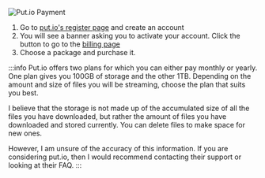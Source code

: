 ![Put.io Payment](/img/stremio/put.io_payment.png)

1. Go to [put.io's register page](https://app.put.io/register) and create an account
2. You will see a banner asking you to activate your account. Click the button to go to the [billing page](https://app.put.io/billing/activate-account)
3. Choose a package and purchase it.

:::info
Put.io offers two plans for which you can either pay monthly or yearly.
One plan gives you 100GB of storage and the other 1TB. Depending on the amount and size of files you will be streaming, choose the plan that suits you best.

I believe that the storage is not made up of the accumulated size of all the files you have downloaded, but rather the amount of files you have downloaded and stored currently.
You can delete files to make space for new ones.

However, I am unsure of the accuracy of this information. If you are considering put.io, then I would recommend contacting their support or looking at their FAQ.
:::
